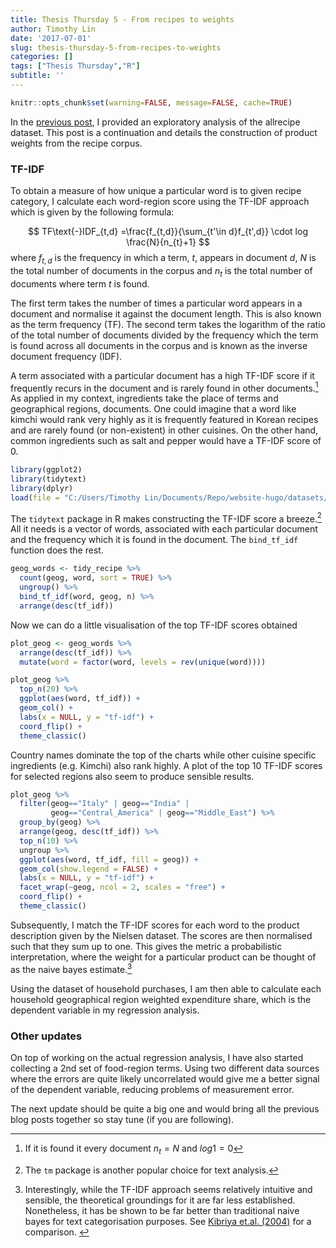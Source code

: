```yaml
---
title: Thesis Thursday 5 - From recipes to weights
author: Timothy Lin
date: '2017-07-01'
slug: thesis-thursday-5-from-recipes-to-weights
categories: []
tags: ["Thesis Thursday","R"]
subtitle: ''
---
```


```r
knitr::opts_chunk$set(warning=FALSE, message=FALSE, cache=TRUE)
```

In the [previous post](https://timlrx.github.io/2017/06/24/thesis-thursday-4-analysing-recipes/), I provided an exploratory analysis of the allrecipe dataset. This post is a continuation and details the construction of product weights from the recipe corpus. 

### TF-IDF

To obtain a measure of how unique a particular word is to given recipe category, I calculate each word-region score using the TF-IDF approach which is given by the following formula:

$$
TF\text{-}IDF_{t,d} =\frac{f_{t,d}}{\sum_{t'\in d}f_{t',d}} \cdot log \frac{N}{n_{t}+1}
$$
where $f_{t,d}$ is the frequency in which a term, $t$, appears in document $d$, $N$ is the total number of documents in the corpus and $n_{t}$ is the total number of documents where term $t$ is found. 

The first term takes the number of times a particular word appears in a document and normalise it against the document length. This is also known as the term frequency (TF). The second term takes the logarithm of the ratio of the total number of documents divided by the frequency which the term is found across all documents in the corpus and is known as the inverse document frequency (IDF). 

A term associated with a particular document has a high TF-IDF score if it frequently recurs in the document and is rarely found in other documents.^[If it is found it every document $n_{t}=N$ and $log 1 = 0$] As applied in my context, ingredients take the place of terms and geographical regions, documents. One could imagine that a word like kimchi would rank very highly as it is frequently featured in Korean recipes and are rarely found (or non-existent) in other cuisines. On the other hand, common ingredients such as salt and pepper would have a TF-IDF score of 0.

```r
library(ggplot2)
library(tidytext)
library(dplyr)
load(file = "C:/Users/Timothy Lin/Documents/Repo/website-hugo/datasets/tidy_recipe.RData")
```

The `tidytext` package in R makes constructing the TF-IDF score a breeze.^[The `tm` package is another popular choice for text analysis.] All it needs is a vector of words, associated with each particular document and the frequency which it is found in the document. The `bind_tf_idf` function does the rest.

```r
geog_words <- tidy_recipe %>%
  count(geog, word, sort = TRUE) %>%
  ungroup() %>%
  bind_tf_idf(word, geog, n) %>%
  arrange(desc(tf_idf))
```

Now we can do a little visualisation of the top TF-IDF scores obtained

```r
plot_geog <- geog_words %>%
  arrange(desc(tf_idf)) %>%
  mutate(word = factor(word, levels = rev(unique(word))))

plot_geog %>% 
  top_n(20) %>%
  ggplot(aes(word, tf_idf)) +
  geom_col() +
  labs(x = NULL, y = "tf-idf") +
  coord_flip() +
  theme_classic()
```

Country names dominate the top of the charts while other cuisine specific ingredients (e.g. Kimchi) also rank highly. A plot of the top 10 TF-IDF scores for selected regions also seem to produce sensible results.

```r
plot_geog %>% 
  filter(geog=="Italy" | geog=="India" |
         geog=="Central_America" | geog=="Middle_East") %>%
  group_by(geog) %>% 
  arrange(geog, desc(tf_idf)) %>%
  top_n(10) %>% 
  ungroup %>%
  ggplot(aes(word, tf_idf, fill = geog)) +
  geom_col(show.legend = FALSE) +
  labs(x = NULL, y = "tf-idf") +
  facet_wrap(~geog, ncol = 2, scales = "free") +
  coord_flip() +
  theme_classic()
```

Subsequently, I match the TF-IDF scores for each word to the product description given by the Nielsen dataset. The scores are then normalised such that they sum up to one. This gives the metric a probabilistic interpretation, where the weight for a particular product can be thought of as the naive bayes estimate.^[Interestingly, while the TF-IDF approach seems relatively intuitive and sensible, the theoretical groundings for it are far less established. Nonetheless, it has be shown to be far better than traditional naive bayes for text categorisation purposes. See [Kibriya et.al. (2004)](http://www.cs.waikato.ac.nz/~eibe/pubs/kibriya_et_al_cr.pdf) for a comparison. ] 

Using the dataset of household purchases, I am then able to calculate each household geographical region weighted expenditure share, which is the dependent variable in my regression analysis. 

### Other updates
On top of working on the actual regression analysis, I have also started collecting a 2nd set of food-region terms. Using two different data sources where the errors are quite likely uncorrelated would give me a better signal of the dependent variable, reducing problems of measurement error. 

The next update should be quite a big one and would bring all the previous blog posts together so stay tune (if you are following).

